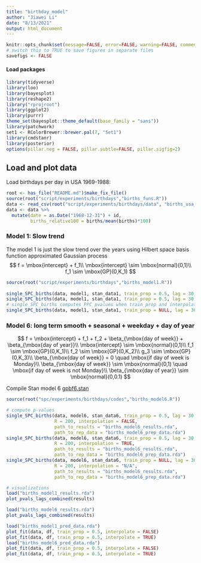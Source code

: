 ```yaml
---
title: "birthday_model"
author: "Jiawei Li"
date: "8/13/2021"
output: html_document
---
```

```r
knitr::opts_chunk$set(message=FALSE, error=FALSE, warning=FALSE, comment=NA, cache=FALSE)
# switch this to TRUE to save figures in separate files
savefigs <- FALSE
```

#### Load packages

```r
library(tidyverse)
library(loo)
library(bayesplot)
library(reshape2)
library("rprojroot")
library(ggplot2)
library(purrr)
theme_set(bayesplot::theme_default(base_family = "sans"))
library(patchwork)
set1 <- RColorBrewer::brewer.pal(7, "Set1")
library(cmdstanr)
library(posterior)
options(pillar.neg = FALSE, pillar.subtle=FALSE, pillar.sigfig=2)
```

## Load and plot data

Load birthdays per day in USA 1969-1988:

```r
root <- has_file("README.md")$make_fix_file()
source(root("script/experiments/birthdays","births_funs.R"))
data <- read_csv(root("script/experiments/birthdays/data", "births_usa_1969.csv"))
data <- data %>%
  mutate(date = as.Date("1968-12-31") + id,
         births_relative100 = births/mean(births)*100)
```



### Model 1: Slow trend

The model 1 is just the slow trend over the years using Hilbert
space basis function approximated Gaussian process
$$
f = \mbox{intercept} + f_1\\
\mbox{intercept} \sim \mbox{normal}(0,1)\\
f_1 \sim \mbox{GP}(0,K_1)
$$

```r
source(root("script/experiments/birthdays","births_model1.R"))
  
single_SPC_births(data, model1, stan_data1, train_prop = 0.5, lag = 30, R = 1000, interpolation = FALSE, path_to_results = "births_model1_results.rda", path_to_rep_data = "births_model1_pred_data.rda")
single_SPC_births(data, model1, stan_data1, train_prop = 0.5, lag = 30, R = 1000, interpolation = TRUE, path_to_results = "births_model1_results.rda", path_to_rep_data = "births_model1_pred_data.rda")
# single_SPC_births computes PPC pvalues when train_prop and interpolation is NULL
single_SPC_births(data, model1, stan_data1, train_prop = NULL, lag = 30, R = 1000, interpolation = "N/A", path_to_results = "births_model1_results.rda", path_to_rep_data = "births_model1_pred_data.rda") 

```





### Model 6: long term smooth + seasonal + weekday + day of year


$$
f = \mbox{intercept} + f_1 + f_2 + \beta_{\mbox{day of week}} + \beta_{\mbox{day of year}}\\
\mbox{intercept} \sim \mbox{normal}(0,1)\\
f_1 \sim \mbox{GP}(0,K_1)\\
f_2 \sim \mbox{GP}(0,K_2)\\
g_3 \sim \mbox{GP}(0,K_3)\\
\beta_{\mbox{day of week}} = 0 \quad \mbox{if day of week is Monday}\\
\beta_{\mbox{day of week}} \sim \mbox{normal}(0,1) \quad \mbox{if day of week is not Monday}\\
\beta_{\mbox{day of year}} \sim \mbox{normal}(0,0.1)
$$

Compile Stan model 6 [gpbf6.stan](https://github.com/avehtari/casestudies/blob/master/Birthdays/gpbf6.stan)

```r
source(root("spc/experiments/birthdays/codes","births_model6.R"))

# compute p-values
single_SPC_births(data, model6, stan_data6, train_prop = 0.5, lag = 30, 
                  R = 200, interpolation = FALSE, 
                  path_to_results = "births_model6_results.rda", 
                  path_to_rep_data = "births_model6_prep_data.rda")
single_SPC_births(data, model6, stan_data6, train_prop = 0.5, lag = 30, 
                  R = 200, interpolation = TRUE, 
                  path_to_results = "births_model6_results.rda", 
                  path_to_rep_data = "births_model6_prep_data.rda")
single_SPC_births(data, model6, stan_data6, train_prop = NULL, lag = 30, 
                  R = 200, interpolation = "N/A", 
                  path_to_results = "births_model6_results.rda", 
                  path_to_rep_data = "births_model6_prep_data.rda")

```

```r
# visualizations
load("births_model1_results.rda")
plot_pvals_lags_combined(results)

load("births_model6_results.rda")
plot_pvals_lags_combined(results)

load("births_model1_pred_data.rda")
plot_fit(data, df, train_prop = 0.5, interpolate = FALSE)
plot_fit(data, df, train_prop = 0.5, interpolate = TRUE)
load("births_model6_pred_data.rda")
plot_fit(data, df, train_prop = 0.5, interpolate = FALSE)
plot_fit(data, df, train_prop = 0.5, interpolate = TRUE)

```

